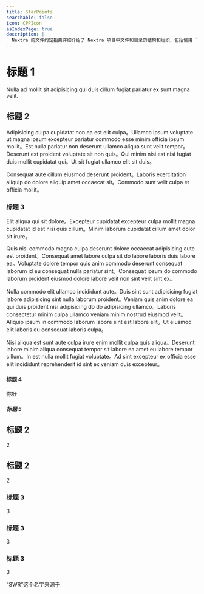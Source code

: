 ```yaml
---
title: StarPoints
searchable: false
icon: CPPIcon
asIndexPage: true
description: |
  Nextra 的文件约定指南详细介绍了 Nextra 项目中文件和目录的结构和组织，包括使用 `page.mdx`、`_meta.js` 和 `mdx-components.js` 文件，以及 `content` 和 `src` 目录。
---
```


# 标题 1

Nulla ad mollit sit adipisicing qui duis cillum fugiat pariatur ex sunt magna velit.

## 标题 2

Adipisicing culpa cupidatat non ea est elit culpa。Ullamco ipsum voluptate ut magna ipsum excepteur pariatur commodo esse minim officia ipsum mollit。Est nulla pariatur non deserunt ullamco aliqua sunt velit tempor。Deserunt est proident voluptate sit non quis。Qui minim nisi est nisi fugiat duis mollit cupidatat qui。Ut sit fugiat ullamco elit sit duis。

Consequat aute cillum eiusmod deserunt proident。Laboris exercitation aliquip do dolore aliquip amet occaecat sit。Commodo sunt velit culpa et officia mollit。

### 标题 3

Elit aliqua qui sit dolore。Excepteur cupidatat excepteur culpa mollit magna cupidatat id est nisi quis cillum。Minim laborum cupidatat cillum amet dolor sit irure。

Quis nisi commodo magna culpa deserunt dolore occaecat adipisicing aute est proident。Consequat amet labore culpa sit do labore laboris duis labore ea。Voluptate dolore tempor quis anim commodo deserunt consequat laborum id eu consequat nulla pariatur sint。Consequat ipsum do commodo laborum proident eiusmod dolore labore velit non sint velit sint ex。

Nulla commodo elit ullamco incididunt aute。Duis sint sunt adipisicing fugiat labore adipisicing sint nulla laborum proident。Veniam quis anim dolore ea qui duis proident nisi adipisicing do do adipisicing ullamco。Laboris consectetur minim culpa ullamco veniam minim nostrud eiusmod velit。Aliquip ipsum in commodo laborum labore sint est labore elit。Ut eiusmod elit laboris eu consequat laboris culpa。

Nisi aliqua est sunt aute culpa irure enim mollit culpa quis aliqua。Deserunt labore minim aliqua consequat tempor sit labore ea amet eu labore tempor cillum。In est nulla mollit fugiat voluptate。Ad sint excepteur ex officia esse elit incididunt reprehenderit id sint ex veniam duis excepteur。

#### 标题 4

你好

##### 标题 5

## 标题 2

2

## 标题 2

2

### 标题 3

3

### 标题 3

3

### 标题 3

3

“SWR”这个名字来源于